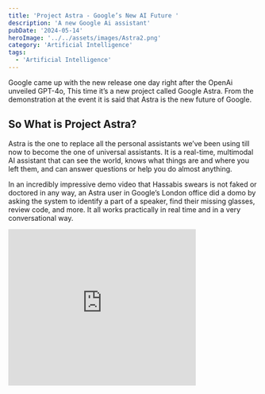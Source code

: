 ```yaml
---
title: 'Project Astra - Google’s New AI Future '
description: 'A new Google Ai assistant'
pubDate: '2024-05-14'
heroImage: '../../assets/images/Astra2.png'
category: 'Artificial Intelligence'
tags:
  - 'Artificial Intelligence'
---
```


Google came up with the new release one day right after the OpenAi unveiled GPT-4o, This time it’s a new project called Google Astra. From the demonstration at the event it is said that Astra is the new future of Google.

## So What is Project Astra?

Astra is the one to replace all the personal assistants we’ve been using till now to become the one of universal assistants. It is a real-time, multimodal AI assistant that can see the world, knows what things are and where you left them, and can answer questions or help you do almost anything.

In an incredibly impressive demo video that Hassabis swears is not faked or doctored in any way, an Astra user in Google’s London office did a domo by asking the system to identify a part of a speaker, find their missing glasses, review code, and more. It all works practically in real time and in a very conversational way.

<iframe
	width='75%%'
	height='315'
	src='https://www.youtube.com/embed/nXVvvRhiGjI?si=bXhwqk33Z5JxpjsS'
	title='YouTube video player'
	frameBorder='0'
	allow='accelerometer; autoplay; clipboard-write; encrypted-media; gyroscope; picture-in-picture; web-share'
	referrerPolicy='strict-origin-when-cross-origin'
	allowFullScreen
/>

In one demo the user pointed the camera out and asked the question about “What neighborhood do you
think I’m in?” and the Ai system is able to identify and answer that question with the right
address.

People will be able to use Astra through their smartphones and possibly desktop computers, but the company is exploring other options too, such as embedding it into smart glasses or other devices, Oriol Vinyals.

And for it does not stop right there as Google unveiled not only Astra, but rather multiple releases such as new features done with Gemini and project Veo (Generate video from text prompt).

## Opinion

Tech companies are in the competition to become the best in Artificial Intelligence, to take the title of AI supremacy. But so to say It’s quite impressive that all this could even be possible, over the course of understanding, training and developing throughout the years it came down to this and it won’t stop right there but expands much more to in future.

It is amazing that google is growing in a developing phase not only in the backend fast pacing model itself but in front of user experience too. We all know it takes a large amount of resources to make it work so seamlessly. But Google and OpenAi are pulling strings with the help of Search results and large data collection from billions of users to make this work. It is not possible without data collection, that’s the one thing small Ai companies thrive to do so.

Looking at this I remember Nathan from the movie Ex Machina, Where he develops Ava, a superficial humanoid Ai agent with the data from billions of users. On watching the demonstration today I remember that movie of how this is possible and thought about the evolution we need.
